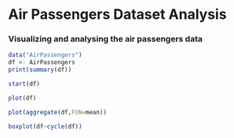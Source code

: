 # Air Passengers Dataset Analysis
### Visualizing and analysing the air passengers data
```r
data("AirPassengers")
df <- AirPassengers
print(summary(df))

start(df)

plot(df)

plot(aggregate(df,FUN=mean))

boxplot(df~cycle(df))
```
